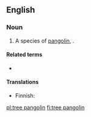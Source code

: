 ==English==
{{rfi|en}}
{{wikipedia|pangolin}}

===Noun===
{{en-noun|head=[[tree]] [[pangolin]]}}

# A species of [[pangolin]], {{taxlink|Manis tricuspis|species|noshow=1}}.

====Related terms====
* {{l|en|pangolin}}

====Translations====
{{trans-top|species of pangolin}}
* Finnish: {{t|fi|kierteishäntämuurahaiskäpy}}
{{trans-mid}}
{{trans-bottom}}

[[pl:tree pangolin]]
[[fi:tree pangolin]]